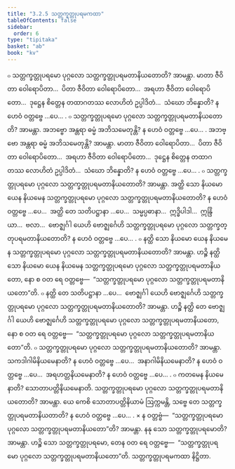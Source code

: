 ```yaml
---
title: "3.2.5 သတ္တက္ခတ္တုပရမကထာ"
tableOfContents: false
sidebar:
  order: 6
type: "tipitaka"
basket: "ab"
book: "kv"
---
```



<DynamicBreadcrumb />

<Division number="641" book="kv">

<Paragraph number="2110" book="kv">
๐ သတ္တက္ခတ္တုပရမော ပုဂ္ဂလော သတ္တက္ခတ္တုပရမတာနိယတောတိ? အာမန္တာ. မာတာ ဇီဝိတာ ဝေါရောပိတာ…  ပိတာ ဇီဝိတာ ဝေါရောပိတော…  အရဟာ ဇီဝိတာ ဝေါရောပိတော…  ဒုဋ္ဌေန စိတ္တေန တထာဂတဿ လောဟိတံ ဥပ္ပါဒိတံ…  သံဃော ဘိန္နောတိ? န ဟေဝံ ဝတ္တဗ္ဗေ …ပေ… .
</Paragraph>

<Paragraph number="2111" book="kv">
๐ သတ္တက္ခတ္တုပရမော ပုဂ္ဂလော သတ္တက္ခတ္တုပရမတာနိယတောတိ? အာမန္တာ. အဘဗ္ဗော အန္တရာ ဓမ္မံ အဘိသမေတုန္တိ? န ဟေဝံ ဝတ္တဗ္ဗေ …ပေ… . အဘဗ္ဗော အန္တရာ ဓမ္မံ အဘိသမေတုန္တိ? အာမန္တာ. မာတာ ဇီဝိတာ ဝေါရောပိတာ…  ပိတာ ဇီဝိတာ ဝေါရောပိတော…  အရဟာ ဇီဝိတာ ဝေါရောပိတော…  ဒုဋ္ဌေန စိတ္တေန တထာဂတဿ လောဟိတံ ဥပ္ပါဒိတံ…  သံဃော ဘိန္နောတိ? န ဟေဝံ ဝတ္တဗ္ဗေ …ပေ… .
</Paragraph>

</Division>
<Division number="642" book="kv">

<Paragraph number="2112" book="kv">
๐ သတ္တက္ခတ္တုပရမော ပုဂ္ဂလော သတ္တက္ခတ္တုပရမတာနိယတောတိ? အာမန္တာ. အတ္ထိ သော နိယမော ယေန နိယမေန သတ္တက္ခတ္တုပရမော ပုဂ္ဂလော သတ္တက္ခတ္တုပရမတာနိယတောတိ? န ဟေဝံ ဝတ္တဗ္ဗေ …ပေ…  အတ္ထိ တေ သတိပဋ္ဌာနာ …ပေ…  သမ္မပ္ပဓာနာ…  ဣဒ္ဓိပါဒါ…  ဣန္ဒြိယာ…  ဗလာ…  ဗောဇ္ဈင်္ဂါ ယေဟိ ဗောဇ္ဈင်္ဂေဟိ သတ္တက္ခတ္တုပရမော ပုဂ္ဂလော သတ္တက္ခတ္တုပရမတာနိယတောတိ? န ဟေဝံ ဝတ္တဗ္ဗေ …ပေ… .
</Paragraph>

</Division>
<Division number="643" book="kv">

<Paragraph number="2113" book="kv">
๐ နတ္ထိ သော နိယမော ယေန နိယမေန သတ္တက္ခတ္တုပရမော ပုဂ္ဂလော သတ္တက္ခတ္တုပရမတာနိယတောတိ? အာမန္တာ. ဟဉ္စိ နတ္ထိ သော နိယမော ယေန နိယမေန သတ္တက္ခတ္တုပရမော ပုဂ္ဂလော သတ္တက္ခတ္တုပရမတာနိယတော, နော စ ဝတ ရေ ဝတ္တဗ္ဗေ—  “သတ္တက္ခတ္တုပရမော ပုဂ္ဂလော သတ္တက္ခတ္တုပရမတာနိယတော”တိ.
</Paragraph>

<Paragraph number="2114" book="kv">
๐ နတ္ထိ တေ သတိပဋ္ဌာနာ …ပေ…  ဗောဇ္ဈင်္ဂါ ယေဟိ ဗောဇ္ဈင်္ဂေဟိ သတ္တက္ခတ္တုပရမော ပုဂ္ဂလော သတ္တက္ခတ္တုပရမတာနိယတောတိ? အာမန္တာ. ဟဉ္စိ နတ္ထိ တေ ဗောဇ္ဈင်္ဂါ ယေဟိ ဗောဇ္ဈင်္ဂေဟိ သတ္တက္ခတ္တုပရမော ပုဂ္ဂလော သတ္တက္ခတ္တုပရမတာနိယတော, နော စ ဝတ ရေ ဝတ္တဗ္ဗေ—  “သတ္တက္ခတ္တုပရမော ပုဂ္ဂလော သတ္တက္ခတ္တုပရမတာနိယတော”တိ.
</Paragraph>

</Division>
<Division number="644" book="kv">

<Paragraph number="2115" book="kv">
๐ သတ္တက္ခတ္တုပရမော ပုဂ္ဂလော သတ္တက္ခတ္တုပရမတာနိယတောတိ? အာမန္တာ. သကဒါဂါမိနိယမေနာတိ? န ဟေဝံ ဝတ္တဗ္ဗေ …ပေ…  အနာဂါမိနိယမေနာတိ? န ဟေဝံ ဝတ္တဗ္ဗေ …ပေ…  အရဟတ္တနိယမေနာတိ? န ဟေဝံ ဝတ္တဗ္ဗေ …ပေ… .
</Paragraph>

<Paragraph number="2116" book="kv">
๐ ကတမေန နိယမေနာတိ? သောတာပတ္တိနိယမေနာတိ. သတ္တက္ခတ္တုပရမော ပုဂ္ဂလော သတ္တက္ခတ္တုပရမတာနိယတောတိ? အာမန္တာ. ယေ ကေစိ သောတာပတ္တိနိယာမံ ဩက္ကမန္တိ, သဗ္ဗေ တေ သတ္တက္ခတ္တုပရမတာနိယတာတိ? န ဟေဝံ ဝတ္တဗ္ဗေ …ပေ… .
</Paragraph>

</Division>
<Division number="645" book="kv">

<Paragraph number="2117" book="kv">
× န ဝတ္တဗ္ဗံ—  “သတ္တက္ခတ္တုပရမော ပုဂ္ဂလော သတ္တက္ခတ္တုပရမတာနိယတော”တိ? အာမန္တာ. နနု သော သတ္တက္ခတ္တုပရမောတိ? အာမန္တာ. ဟဉ္စိ သော သတ္တက္ခတ္တုပရမော, တေန ဝတ ရေ ဝတ္တဗ္ဗေ—  “သတ္တက္ခတ္တုပရမော ပုဂ္ဂလော သတ္တက္ခတ္တုပရမတာနိယတော”တိ.

</Paragraph>
</Division>

<Paragraph number="2118" type="center" book="kv">
သတ္တက္ခတ္တုပရမကထာ နိဋ္ဌိတာ.
</Paragraph>